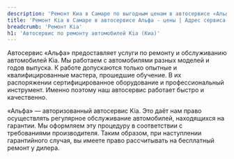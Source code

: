 ```yaml
---
description: 'Ремонт Киа в Самаре по выгодным ценам в автосервисе «Альфа». Приглашаем всех владельцев Kia на техническое обслуживание!'
title: 'Ремонт Kia в Самаре в автосервисе Альфа - цены | Адрес сервиса Киа'
breadcrumb: 'Ремонт Kia'
h1: 'Автосервис по ремонту автомобилей Kia (Киа)'
---
```


<p>
	 Автосервис «Альфа» предоставляет услуги по ремонту и обслуживанию автомобилей Kia. Мы работаем с автомобилями разных моделей и годов выпуска. К работе допускаются только опытные и квалифицированные мастера, прошедшие обучение. В их распоряжении сертифицированное оборудование и профессиональный инструмент. Именно поэтому наш автосервис работает быстро и качественно.
</p>
<p>
	 «Альфа» — авторизованный автосервис Kia. Это даёт нам право осуществлять регулярное обслуживание автомобилей, находящихся на гарантии. Мы оформляем эту процедуру в соответствии с требованиями производителя. Таким образом, при наступлении гарантийного случая, вы имеете право рассчитывать на бесплатный ремонт у дилера.
</p>
